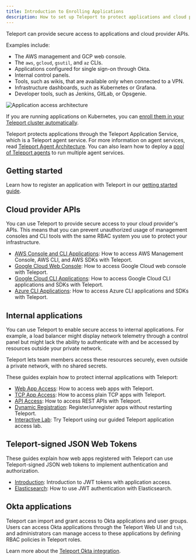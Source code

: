 ```yaml
---
title: Introduction to Enrolling Applications
description: How to set up Teleport to protect applications and cloud provider APIs
---
```


Teleport can provide secure access to applications and cloud provider APIs.

Examples include: 

- The AWS management and GCP web console.
- The `aws`, `gcloud`, `gsutil`, and `az` CLIs.
- Applications configured for single sign-on through Okta.
- Internal control panels.
- Tools, such as wikis, that are available only when connected to a VPN.
- Infrastructure dashboards, such as Kubernetes or Grafana.
- Developer tools, such as Jenkins, GitLab, or Opsgenie.

![Application access architecture](../../../img/application-access/architecture.png)

If you are running applications on Kubernetes, you can [enroll them in your
Teleport cluster automatically](../auto-discovery/kubernetes-applications.mdx).

Teleport protects applications through the Teleport Application Service, which
is a Teleport agent service. For more information on agent services, read
[Teleport Agent Architecture](../../architecture/agents.mdx). You can also learn
how to deploy a [pool of Teleport agents](../agents/introduction.mdx) to run
multiple agent services.

## Getting started

Learn how to register an application with Teleport in our [getting started
guide](./getting-started.mdx).

## Cloud provider APIs

You can use Teleport to provide secure access to your cloud provider's APIs.
This means that you can prevent unauthorized usage of management consoles and
CLI tools with the same RBAC system you use to protect your infrastructure.

- [AWS Console and CLI Applications](./cloud-apis/aws-console.mdx): How to access
  AWS Management Console, AWS CLI, and AWS SDKs with Teleport.
- [Google Cloud Web Console](../../admin-guides/access-controls/idps/saml-gcp-workforce-identity-federation.mdx): How to access Google Cloud web console with Teleport.
- [Google Cloud CLI Applications](./cloud-apis/google-cloud.mdx): How to access
  Google Cloud CLI applications and SDKs with Teleport.
- [Azure CLI Applications](./cloud-apis/azure.mdx): How to access Azure CLI
  applications and SDKs with Teleport.

## Internal applications

You can use Teleport to enable secure access to internal applications. For
example, a load balancer might display network telemetry through a control panel
but might lack the ability to authenticate with and be accessed by resources
outside your private network.

Teleport lets team members access these resources securely, even outside a
private network, with no shared secrets.

These guides explain how to protect internal applications with Teleport:

- [Web App Access](./guides/connecting-apps.mdx): How to access web apps with Teleport.
- [TCP App Access](./guides/tcp.mdx): How to access plain TCP apps with Teleport.
- [API Access](./guides/api-access.mdx): How to access REST APIs with Teleport.
- [Dynamic Registration](./guides/dynamic-registration.mdx): Register/unregister apps without restarting Teleport.
- [Interactive Lab](https://goteleport.com/labs/): Try Teleport using our guided Teleport application access lab.

## Teleport-signed JSON Web Tokens

These guides explain how web apps registered with Teleport can use
Teleport-signed JSON web tokens to implement authentication and authorization.

- [Introduction](./jwt/introduction.mdx): Introduction to JWT tokens with application access.
- [Elasticsearch](./jwt/elasticsearch.mdx): How to use JWT authentication with Elasticsearch.

## Okta applications

Teleport can import and grant access to Okta applications and user groups. Users
can access Okta applications through the Teleport Web UI and `tsh`, and
administrators can manage access to these applications by defining RBAC policies
in Teleport roles.

Learn more about the [Teleport Okta integration](./okta.mdx).
